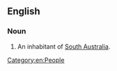 ==English==

===Noun===
{{en-noun|sg=[[crow]] [[eater]]}}
# {{Australia|humorous}} An inhabitant of [[South Australia]].
[[Category:en:People]]